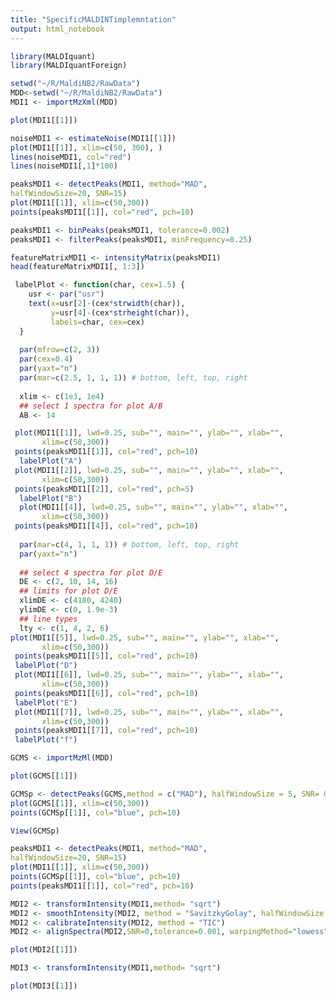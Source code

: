 ```yaml
---
title: "SpecificMALDINTimplemntation"
output: html_notebook
---
```

```r

library(MALDIquant)
library(MALDIquantForeign)
```

```r
setwd("~/R/MaldiNB2/RawData")
MDD<-setwd("~/R/MaldiNB2/RawData")
MDI1 <- importMzXml(MDD)
```
```r
plot(MDI1[[1]])
```


```r
noiseMDI1 <- estimateNoise(MDI1[[1]])
plot(MDI1[[1]], xlim=c(50, 300), )
lines(noiseMDI1, col="red")
lines(noiseMDI1[,1]*100)
```
```r
peaksMDI1 <- detectPeaks(MDI1, method="MAD",
halfWindowSize=20, SNR=15)
plot(MDI1[[1]], xlim=c(50,300))
points(peaksMDI1[[1]], col="red", pch=10)
```

```r
peaksMDI1 <- binPeaks(peaksMDI1, tolerance=0.002)
peaksMDI1 <- filterPeaks(peaksMDI1, minFrequency=0.25)

```
```r
featureMatrixMDI1 <- intensityMatrix(peaksMDI1)
head(featureMatrixMDI1[, 1:3])
```

```r
 labelPlot <- function(char, cex=1.5) {
    usr <- par("usr")
    text(x=usr[2]-(cex*strwidth(char)),
         y=usr[4]-(cex*strheight(char)),
         labels=char, cex=cex)
  }
  
  par(mfrow=c(2, 3))
  par(cex=0.4)
  par(yaxt="n")
  par(mar=c(2.5, 1, 1, 1)) # bottom, left, top, right
  
  xlim <- c(1e3, 1e4)
  ## select 1 spectra for plot A/B
  AB <- 14
```
```r
 plot(MDI1[[1]], lwd=0.25, sub="", main="", ylab="", xlab="",
       xlim=c(50,300))
 points(peaksMDI1[[1]], col="red", pch=10)
  labelPlot("A")
 plot(MDI1[[2]], lwd=0.25, sub="", main="", ylab="", xlab="",
       xlim=c(50,300))
 points(peaksMDI1[[2]], col="red", pch=5)
  labelPlot("B")
  plot(MDI1[[4]], lwd=0.25, sub="", main="", ylab="", xlab="",
       xlim=c(50,300))
 points(peaksMDI1[[4]], col="red", pch=10)
 
  par(mar=c(4, 1, 1, 1)) # bottom, left, top, right
  par(yaxt="n")
  
  ## select 4 spectra for plot D/E
  DE <- c(2, 10, 14, 16)
  ## limits for plot D/E
  xlimDE <- c(4180, 4240)
  ylimDE <- c(0, 1.9e-3)
  ## line types
  lty <- c(1, 4, 2, 6)
plot(MDI1[[5]], lwd=0.25, sub="", main="", ylab="", xlab="",
       xlim=c(50,300))
 points(peaksMDI1[[5]], col="red", pch=10)
 labelPlot("D")
 plot(MDI1[[6]], lwd=0.25, sub="", main="", ylab="", xlab="",
       xlim=c(50,300))
 points(peaksMDI1[[6]], col="red", pch=10)
 labelPlot("E")
 plot(MDI1[[7]], lwd=0.25, sub="", main="", ylab="", xlab="",
       xlim=c(50,300))
 points(peaksMDI1[[7]], col="red", pch=10)
 labelPlot("f")
```
```r
GCMS <- importMzMl(MDD)
```
```r
plot(GCMS[[1]])
```
```r
GCMSp <- detectPeaks(GCMS,method = c("MAD"), halfWindowSize = 5, SNR= 0.00001 )
plot(GCMS[[1]], xlim=c(50,300))
points(GCMSp[[1]], col="blue", pch=10)
```
```r
View(GCMSp)
```
```r
peaksMDI1 <- detectPeaks(MDI1, method="MAD",
halfWindowSize=20, SNR=15)
plot(MDI1[[1]], xlim=c(50,300))
points(GCMSp[[1]], col="blue", pch=10)
points(peaksMDI1[[1]], col="red", pch=10)

```
```r
MDI2 <- transformIntensity(MDI1,method= "sqrt")
MDI2 <- smoothIntensity(MDI2, method = "SavitzkyGolay", halfWindowSize = 10)
MDI2 <- calibrateIntensity(MDI2, method = "TIC")
MDI2 <- alignSpectra(MDI2,SNR=0,tolerance=0.001, warpingMethod="lowess") 

```

```r
plot(MDI2[[1]])
```
```r
MDI3 <- transformIntensity(MDI1,method= "sqrt")
```
```r
plot(MDI3[[1]])
```